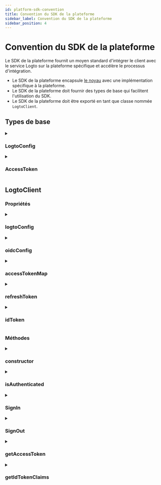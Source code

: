 ```yaml
---
id: platform-sdk-convention
title: Convention du SDK de la plateforme
sidebar_label: Convention du SDK de la plateforme
sidebar_position: 4
---
```


# Convention du SDK de la plateforme

Le SDK de la plateforme fournit un moyen standard d'intégrer le client avec le service Logto sur la plateforme spécifique et accélère le processus d'intégration.

- Le SDK de la plateforme encapsule [le noyau](/developers/sdk-conventions/core-sdk-convention) avec une implémentation spécifique à la plateforme.
- Le SDK de la plateforme doit fournir des types de base qui facilitent l'utilisation du SDK.
- Le SDK de la plateforme doit être exporté en tant que classe nommée `LogtoClient`.

## Types de base

<details>
  <summary>

### LogtoConfig

</summary>

| Nom                 | Type       | Requis | Valeur par défaut                   | Remarques                                                                                                  |
| ------------------- | ---------- | ------ | ----------------------------------- | ---------------------------------------------------------------------------------------------------------- |
| endpoint            | `string`   | ✅     |                                     | Le point de terminaison du service OIDC.                                                                   |
| appId               | `string`   | ✅     |                                     | L'identifiant de l'application provient de l'application que nous avons enregistrée dans le service Logto. |
| scopes              | `string[]` |        | `[openid, offline_access, profile]` | Ce champ contient toujours `openid`, `offline_access` et `profile`.                                        |
| resources           | `string[]` |        |                                     | Les indicateurs de ressource protégée que nous voulons utiliser.                                           |
| prompt              | `string`   |        | `consent`                           | La valeur de l'invite utilisée dans `generateSignInUri`.                                                   |
| usingPersistStorage | `boolean`  |        | `true`                              | Décider de stocker ou non les informations d'identification sur la machine locale.                         |

**\*Remarques**

- Vous pouvez étendre ce `LogtoConfig` si vous en avez besoin.
- `usingPersistStorage` est uniquement fourni dans les SDK clients. Par exemple, iOS, Android et SPA.

</details>

<details>
  <summary>

### AccessToken

</summary>

| Nom       | Type     | Remarques              |
| --------- | -------- | ---------------------- |
| token     | `string` |                        |
| scope     | `string` |                        |
| expiresAt | `number` | Horodatage en secondes |

</details>

## LogtoClient

### Propriétés

<details>
  <summary>

### logtoConfig

</summary>

**Type**

`LogtoConfig`

</details>

<details>
  <summary>

### oidcConfig

</summary>

**Type**

`OidcConfigResponse?`

</details>

<details>
  <summary>

### accessTokenMap

</summary>

**Type**

`Map<string, AccessToken>`

**Clé**

- La clé doit être construite avec `scope` et `resource`.
- Les valeurs dans `scope` doivent être triées par ordre alphabétique et jointes par un espace.
- La clé doit être construite selon le modèle : `${scope}@${resource}`.
- Si le `scope` ou `resource` est nul ou vide, leur valeur doit être traitée comme vide.

Par exemple, `"offline_access openid read:usr@https://logto.dev/api"`, `"@https://logto.dev/api"`, `"openid@"`, `"@"`.

**Valeur**

- `AccessToken`, qui utilise la propriété `expiresAt` pour indiquer l'heure exacte à laquelle un jeton d’accès expire.

**Remarques**

- Le `scope` sera toujours une valeur nulle car nous ne prenons pas en charge les portées personnalisées dans Logto V1.
- Lors de la création de la clé du jeton d’accès pour stocker un jeton d’accès :
  - `scope` sera toujours une valeur nulle.
  - si le jeton d’accès n'est pas un jwt, traiter le `resource` comme une valeur nulle.
  - si le jeton d’accès est un jwt, décoder le jeton d’accès et utiliser la valeur de la revendication `aud` de la charge utile comme partie `resource` de la clé du jeton d’accès.

</details>

<details>
  <summary>

### refreshToken

</summary>

**Type**

`string?`

**Remarques**

`refreshToken` sera défini ou mis à jour dans les circonstances suivantes :

- Charger `refreshToken` depuis le stockage.
- Le serveur renvoie un `refreshToken` dans la réponse lors de la récupération du jeton avec succès.
- Déconnexion (sera défini sur `null`).

</details>

<details>
  <summary>

### idToken

</summary>

**Type**

`string?`

**Remarques**

- `idToken` doit être vérifié s'il provient du backend.
- `idToken` sera défini ou mis à jour dans les circonstances suivantes :
  - Charger `idToken` depuis le stockage.
  - Le serveur renvoie un `idToken` dans la réponse lors de la récupération du jeton avec succès.
  - Déconnexion (sera défini sur `null`).

</details>

### Méthodes

<details>
  <summary>

### constructor

</summary>

**Paramètres**

| Paramètre   | Type          |
| ----------- | ------------- |
| logtoConfig | `LogtoConfig` |

**Type de retour**

`LogtoClient`

**Remarques**

- Vous pouvez ajouter des paramètres supplémentaires si vous en avez besoin.
- Si l'utilisation du stockage persistant est activée dans logtoConfig, le SDK de la plateforme fournira les fonctionnalités suivantes :
  - Stocker des données persistantes avec une clé unique basée sur `clientId`.
  - Charger `refreshToken` et `idToken` depuis la machine locale lors de l'initialisation.
  - Stocker `refreshToken` et `idToken` localement sur `Core.fetchTokenByAuthorizationCode` et `Core.fetchTokenByRefreshToken`.

</details>

<details>
  <summary>

### isAuthenticated

</summary>

Pour savoir si un utilisateur est authentifié ou non.  
Cela peut également être défini comme un accesseur.

Un utilisateur est considéré comme authentifié lorsque :

- Nous avons obtenu un jeton d’identifiant avec succès.
- Nous avons chargé un jeton d’identifiant depuis la machine locale.

**Paramètres**

Aucun.

**Type de retour**

`boolean`

</details>

<details>
  <summary>

### SignIn

</summary>

Cette méthode doit démarrer un flux de connexion et le SDK de la plateforme doit prendre en charge toutes les étapes nécessaires à une autorisation pour se terminer, y compris le processus de redirection de connexion.

L'utilisateur sera authentifié après que cette méthode ait été appelée avec succès.

Le processus de connexion s'appuiera sur les fonctions du SDK Core :

- `generateSignInUri`
- `verifyAndParseCodeFromCallbackUri`
- `fetchTokenByAuthorizationCode`

Remarques :

- Parce que generateSignInUri inclut les ressources dont nous avons besoin, nous n'avons pas besoin de passer la ressource à la fonction fetchTokenByAuthorizationCode.

**Paramètres**

| Paramètre   | Type     |
| ----------- | -------- |
| redirectUri | `string` |

**Type de retour**

`void`

**Exceptions**

- Toute erreur survenant au cours de ce processus de connexion.

</details>

<details>
  <summary>

### SignOut

</summary>

Le processus de déconnexion doit suivre les étapes suivantes :

1. Effacer le stockage local, les cookies, les données persistantes ou autre chose.
2. Révoquer le jeton de rafraîchissement obtenu via `Core.revoke` (le service Logto révoquera tous les jetons associés si le jeton de rafraîchissement est révoqué).
3. Rediriger l'utilisateur vers le point de terminaison de déconnexion de Logto à moins que l'étape 1 ne supprime la session de la page de connexion.

Remarques :

- À l'étape 2, `Core.revoke` est un appel asynchrone et ne bloquera pas le processus de déconnexion même s'il échoue.
- L'étape 3 repose sur `Core.generateSignOutUri` pour générer le point de terminaison de déconnexion de Logto.

**Paramètres**

| Paramètre             | Type     | Requis | Valeur par défaut |
| --------------------- | -------- | ------ | ----------------- |
| postLogoutRedirectUri | `string` |        | `null`            |

**Type de retour**

`void`

**Exceptions**

- Toute erreur survenant au cours de ce processus de déconnexion.

</details>

<details>
  <summary>

### getAccessToken

</summary>

`getAccessToken` récupère un `AccessToken` par `resource` et `scope` depuis `accessTokenMap` puis renvoie la valeur `token` de cet `AccessToken`.

Nous définissons le `scope` sur `null` lors de la création de la clé de `accessTokenMap` car nous ne prenons pas en charge les portées personnalisées dans Logto V1.

**Remarques**

- Si un `AccessToken` correspondant ne peut pas être trouvé, effectuer une action `Core.fetchTokenByRefreshToken` pour récupérer le jeton nécessaire.
- Si le `accessToken` n'est pas expiré, alors renvoyer la valeur `token` à l'intérieur.
- Si le `accessToken` est expiré, alors effectuer une action `Core.fetchTokenByRefreshToken` pour récupérer un nouveau `accessToken` , mettre à jour le `accessTokenMap` local et renvoyer la nouvelle valeur `token` à l'intérieur.
- Si `Core.fetchTokenByRefreshToken` échoue, alors informer l'utilisateur de l'exception survenue.
- Si le refreshToken ne peut pas être trouvé, alors informer l'utilisateur d'une exception non autorisée.
- Ce n'est qu'en obtenant un `refreshToken` après la connexion que nous pouvons effectuer une action `Core.fetchTokenByRefreshToken`.

**Paramètres**

| Paramètre | Type     | Requis | Valeur par défaut |
| --------- | -------- | ------ | ----------------- |
| resource  | `string` |        | `null`            |

**Type de retour**

`string`

**Exceptions**

- L'utilisateur n'est pas authentifié.
- La `resource` d'entrée n'est pas définie dans le `logtoConfig`.
- Aucun jeton de rafraîchissement trouvé avant `Core.fetchTokenByRefreshToken`.
- `Core.fetchTokenByRefreshToken` a échoué.

</details>

<details>
  <summary>

### getIdTokenClaims

</summary>

`getIdTokenClaims` renvoie un objet qui contient les revendications de la propriété `idToken`.

**Paramètres**

Aucun.

**Type de retour**

`IdTokenClaims`

**Exceptions**

- L'utilisateur n'est pas authentifié.

</details>
